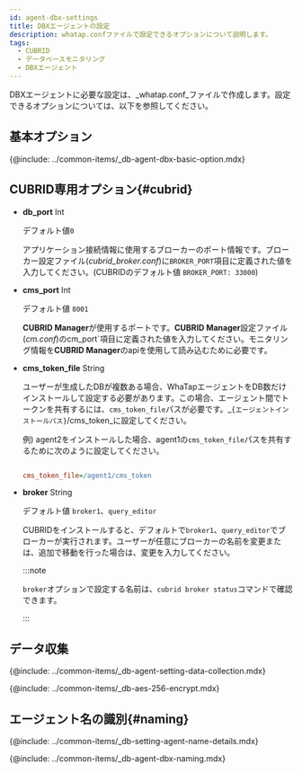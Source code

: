 ```yaml
---
id: agent-dbx-settings
title: DBXエージェントの設定
description: whatap.confファイルで設定できるオプションについて説明します。
tags:
  - CUBRID
  - データベースモニタリング
  - DBXエージェント
---
```



DBXエージェントに必要な設定は、_whatap.conf_ファイルで作成します。設定できるオプションについては、以下を参照してください。

## 基本オプション

{@include: ../common-items/_db-agent-dbx-basic-option.mdx}

## CUBRID専用オプション{#cubrid}

-   **db_port** <span class='type'>Int</span>

    デフォルト値`0`

    アプリケーション接続情報に使用するブローカーのポート情報です。ブローカー設定ファイル(_cubrid_broker.conf_)に`BROKER_PORT`項目に定義された値を入力してください。(CUBRIDのデフォルト値 `BROKER_PORT: 33000`)

-   **cms_port** <span class='type'>Int</span>

    デフォルト値 `8001`

    **CUBRID Manager**が使用するポートです。**CUBRID Manager**設定ファイル(_cm.conf_)のcm_port\`項目に定義された値を入力してください。モニタリング情報を**CUBRID Manager**のapiを使用して読み込むために必要です。

-   **cms_token_file** <span class='type'>String</span>

    ユーザーが生成したDBが複数ある場合、WhaTapエージェントをDB数だけインストールして設定する必要があります。この場合、エージェント間でトークンを共有するには、`cms_token_file`パスが必要です。_`{エージェントインストールパス}`/cms_token_に設定してください。 

    例) agent2をインストールした場合、agent1の`cms_token_file`パスを共有するために次のように設定してください。

    ```ini title='whtap.conf'

    cms_token_file=/agent1/cms_token

    ```

-   **broker** <span class='type'>String</span>

    デフォルト値 `broker1`、`query_editor`

    CUBRIDをインストールすると、デフォルトで`broker1`、`query_editor`でブローカーが実行されます。ユーザーが任意にブローカーの名前を変更または、追加で移動を行った場合は、変更を入力してください。

    :::note

    `broker`オプションで設定する名前は、`cubrid broker status`コマンドで確認できます。

    :::

## データ収集

{@include: ../common-items/_db-agent-setting-data-collection.mdx}

<!-- AES 256 암호화 적용 -->

{@include: ../common-items/_db-aes-256-encrypt.mdx}  

## エージェント名の識別{#naming}

{@include: ../common-items/_db-setting-agent-name-details.mdx}

{@include: ../common-items/_db-agent-dbx-naming.mdx} 

